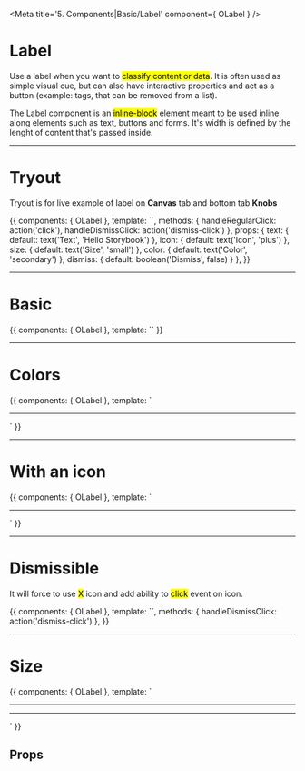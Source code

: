 <!-- Storybook Addon imports -->

<!-- Component import -->


<Meta title='5. Components|Basic/Label' component={ OLabel } />

# Label

Use a label when you want to <mark>classify content or data</mark>. It is often used as simple visual cue, but can also have interactive properties and act as a button (example: tags, that can be removed from a list).

The Label component is an <mark>inline-block</mark> element meant to be used inline along elements such as text, buttons and forms. It's width is defined by the lenght of content that's passed inside.

<hr/>


# Tryout

Tryout is for live example of label on **Canvas** tab and bottom tab **Knobs**

<Story name='Tryout'>
  {{
    components: { OLabel },
    template: `<o-label @click="handleRegularClick" @dismissClick="handleDismissClick" :text="text" :icon="icon" :size="size" :color="color" :dismiss="dismiss"></o-label>`,
    methods: { 
      handleRegularClick: action('click'),
      handleDismissClick: action('dismiss-click')
    },
    props: {
      text: {
        default: text('Text', 'Hello Storybook')
      },
      icon: {
        default: text('Icon', 'plus')
      },
      size: {
        default: text('Size', 'small')
      },
      color: {
        default: text('Color', 'secondary')
      },
      dismiss: {
        default: boolean('Dismiss', false)
      }
    },
  }}
</Story>

<hr/>


# Basic

<Preview>
  <Story name='Basic'>{{
    components: { OLabel },
    template: `<o-label text="Basic"></o-label>`
  }}</Story>
</Preview>

<hr/>


# Colors

<Preview>
  <Story name='Colors'>{{
    components: { OLabel },
    template: `<div>
      <o-label text="Basic"></o-label> <hr />
      <o-label text="Primary" color="primary"></o-label> <o-label text="Secondary" color="secondary"></o-label>
    </div>`
  }}</Story>
</Preview>

<hr/>


# With an icon

<Preview>
  <Story name='With an icon'>{{
    components: { OLabel },
    template: `<div>
      <o-label text="More" icon="more"></o-label> <hr />
      <o-label text="Add" icon="plus" color="primary"></o-label> <o-label text="Secondary" icon="arrow-skip" color="secondary"></o-label>
    </div>`
  }}</Story>
</Preview>

<hr/>


# Dismissible

It will force to use <mark>X</mark> icon and add ability to <mark>click</mark> event on icon.

<Preview>
  <Story name='Dismissible'>{{
    components: { OLabel },
    template: `<o-label text="Dismissible" @dismissClick="handleDismissClick" :dismiss="true"></o-label>`,
    methods: {
      handleDismissClick: action('dismiss-click')
    },
  }}</Story>
</Preview>

<hr/>


# Size

<Preview>
  <Story name='Size'>{{
    components: { OLabel },
    template: `<div>
      <o-label text="Small" size="small"></o-label>
      <o-label text="Small" size="small" color="primary"></o-label>
      <o-label text="Small" size="small" color="secondary"></o-label>
      <hr />
      <o-label size="pill"></o-label>
      <o-label size="pill" color="primary"></o-label>
      <o-label size="pill" color="secondary"></o-label>
      <hr />
      <o-label size="dot"></o-label>
      <o-label size="dot" color="primary"></o-label>
      <o-label size="dot" color="secondary"></o-label>
    </div>`
  }}</Story>
</Preview>



## Props

<Props of={OLabel} />
